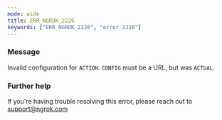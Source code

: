 ```yaml
---
mode: wide
title: ERR_NGROK_2226
keywords: ["ERR_NGROK_2226", "error 2226"]
---
```


### Message

Invalid configuration for `ACTION`: `CONFIG` must be a URL, but was `ACTUAL`.

### Further help

If you're having trouble resolving this error, please reach out to [support@ngrok.com](mailto:support@ngrok.com?subject=Help%20with%20ERR_NGROK_2226)
